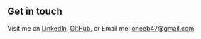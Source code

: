 ## Get in touch

Visit me on [LinkedIn](https://www.linkedin.com/in/oneeb-aamer), [GitHub](https://github.com/OneebAamer), or Email me: oneeb47@gmail.com
